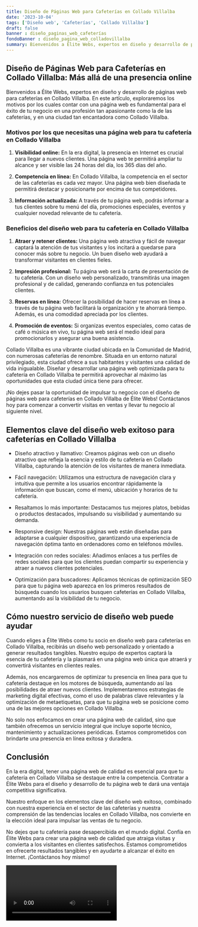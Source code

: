 ```yaml
---
title: Diseño de Páginas Web para Cafeterías en Collado Villalba
date: '2023-10-04'
tags: ['Diseño web', 'Cafeterías', 'Collado Villalba']
draft: false
banner : diseño_paginas_web_cafeterías
fondoBanner : diseño_pagina_web_colladovillalba
summary: Bienvenidos a Élite Webs, expertos en diseño y desarrollo de páginas web para cafeterías en Collado Villalba. En este artículo, exploraremos los motivos por los cuales contar con una página web es fundamental para el éxito de tu negocio en una profesión tan apasionante como la de las cafeterías, y en una ciudad tan encantadora como Collado Villalba.
---
```


## Diseño de Páginas Web para Cafeterías en Collado Villalba: Más allá de una presencia online

Bienvenidos a Élite Webs, expertos en diseño y desarrollo de páginas web para cafeterías en Collado Villalba. En este artículo, exploraremos los motivos por los cuales contar con una página web es fundamental para el éxito de tu negocio en una profesión tan apasionante como la de las cafeterías, y en una ciudad tan encantadora como Collado Villalba.

### Motivos por los que necesitas una página web para tu cafetería en Collado Villalba

1. **Visibilidad online:** En la era digital, la presencia en Internet es crucial para llegar a nuevos clientes. Una página web te permitirá ampliar tu alcance y ser visible las 24 horas del día, los 365 días del año.

2. **Competencia en línea:** En Collado Villalba, la competencia en el sector de las cafeterías es cada vez mayor. Una página web bien diseñada te permitirá destacar y posicionarte por encima de tus competidores.

3. **Información actualizada:** A través de tu página web, podrás informar a tus clientes sobre tu menú del día, promociones especiales, eventos y cualquier novedad relevante de tu cafetería.

### Beneficios del diseño web para tu cafetería en Collado Villalba

1. **Atraer y retener clientes:** Una página web atractiva y fácil de navegar captará la atención de tus visitantes y los incitará a quedarse para conocer más sobre tu negocio. Un buen diseño web ayudará a transformar visitantes en clientes fieles.

2. **Impresión profesional:** Tu página web será la carta de presentación de tu cafetería. Con un diseño web personalizado, transmitirás una imagen profesional y de calidad, generando confianza en tus potenciales clientes.

3. **Reservas en línea:** Ofrecer la posibilidad de hacer reservas en línea a través de tu página web facilitará la organización y te ahorrará tiempo. Además, es una comodidad apreciada por los clientes.

4. **Promoción de eventos:** Si organizas eventos especiales, como catas de café o música en vivo, tu página web será el medio ideal para promocionarlos y asegurar una buena asistencia.

Collado Villalba es una vibrante ciudad ubicada en la Comunidad de Madrid, con numerosas cafeterías de renombre. Situada en un entorno natural privilegiado, esta ciudad ofrece a sus habitantes y visitantes una calidad de vida inigualable. Diseñar y desarrollar una página web optimizada para tu cafetería en Collado Villalba te permitirá aprovechar al máximo las oportunidades que esta ciudad única tiene para ofrecer.

¡No dejes pasar la oportunidad de impulsar tu negocio con el diseño de páginas web para cafeterías en Collado Villalba de Élite Webs! Contáctanos hoy para comenzar a convertir visitas en ventas y llevar tu negocio al siguiente nivel.

<GifSeo />

<Cta />

## Elementos clave del diseño web exitoso para cafeterías en Collado Villalba

- Diseño atractivo y llamativo: Creamos páginas web con un diseño atractivo que refleja la esencia y estilo de tu cafetería en Collado Villalba, capturando la atención de los visitantes de manera inmediata.

- Fácil navegación: Utilizamos una estructura de navegación clara y intuitiva que permite a los usuarios encontrar rápidamente la información que buscan, como el menú, ubicación y horarios de tu cafetería.

- Resaltamos lo más importante: Destacamos tus mejores platos, bebidas o productos destacados, impulsando su visibilidad y aumentando su demanda.

- Responsive design: Nuestras páginas web están diseñadas para adaptarse a cualquier dispositivo, garantizando una experiencia de navegación óptima tanto en ordenadores como en teléfonos móviles. 

- Integración con redes sociales: Añadimos enlaces a tus perfiles de redes sociales para que los clientes puedan compartir su experiencia y atraer a nuevos clientes potenciales.

- Optimización para buscadores: Aplicamos técnicas de optimización SEO para que tu página web aparezca en los primeros resultados de búsqueda cuando los usuarios busquen cafeterías en Collado Villalba, aumentando así la visibilidad de tu negocio.

## Cómo nuestro servicio de diseño web puede ayudar

Cuando eliges a Élite Webs como tu socio en diseño web para cafeterías en Collado Villalba, recibirás un diseño web personalizado y orientado a generar resultados tangibles. Nuestro equipo de expertos captará la esencia de tu cafetería y la plasmará en una página web única que atraerá y convertirá visitantes en clientes reales.

Además, nos encargaremos de optimizar tu presencia en línea para que tu cafetería destaque en los motores de búsqueda, aumentando así las posibilidades de atraer nuevos clientes. Implementaremos estrategias de marketing digital efectivas, como el uso de palabras clave relevantes y la optimización de metaetiquetas, para que tu página web se posicione como una de las mejores opciones en Collado Villalba.

No solo nos enfocamos en crear una página web de calidad, sino que también ofrecemos un servicio integral que incluye soporte técnico, mantenimiento y actualizaciones periódicas. Estamos comprometidos con brindarte una presencia en línea exitosa y duradera.

## Conclusión

En la era digital, tener una página web de calidad es esencial para que tu cafetería en Collado Villalba se destaque entre la competencia. Contratar a Élite Webs para el diseño y desarrollo de tu página web te dará una ventaja competitiva significativa.

Nuestro enfoque en los elementos clave del diseño web exitoso, combinado con nuestra experiencia en el sector de las cafeterías y nuestra comprensión de las tendencias locales en Collado Villalba, nos convierte en la elección ideal para impulsar las ventas de tu negocio.

No dejes que tu cafetería pase desapercibida en el mundo digital. Confía en Élite Webs para crear una página web de calidad que atraiga visitas y convierta a los visitantes en clientes satisfechos. Estamos comprometidos en ofrecerte resultados tangibles y en ayudarte a alcanzar el éxito en Internet. ¡Contáctanos hoy mismo!

<Video />

<CtaBot job='Cafeterías' city='Collado Villalba'/>

<Gmaps query='Collado Villalba+españa+maps' />